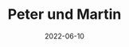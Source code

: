 ---
title: Peter und Martin
date: 2022-06-10
image: /images/hochzeitsblog/party/peter-martin2.jpg
width: 2000
height: 1333
category: Party
couple_category: Peter und Martin
weight: 4082
---